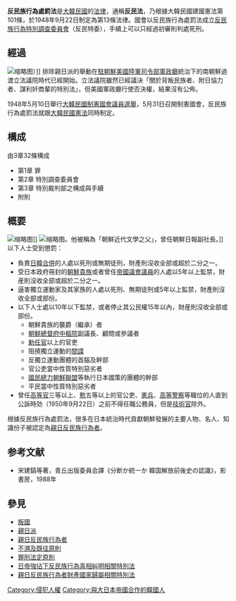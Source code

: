 {{No footnotes|time=2021-08-18T13:43:25+00:00}}
'''反民族行為處罰法'''是[[大韓民國|大韓民國]]的[[法規|法律]]，通稱'''反民法'''，乃根據大韓民國建國憲法第101條，於1948年9月22日制定為第13條法律。國會以反民族行為處罰法成立[[反民族行為特別調查委員會|反民族行為特別調查委員會]]（反民特委），手續上可以只經過初審則判處死刑。

== 經過 ==
[[File:반민특위_보도.jpg|缩略图]]）]]
排除親日派的舉動在[[駐朝鮮美國陸軍司令部軍政廳|駐朝鮮美國陸軍司令部軍政廳]]統治下的南朝鮮過渡立法議院時代已經開始。立法議院雖然已經議決「關於背叛民族者、附日協力者、謀利奸商輩的特別法」，但美國軍政廳行使否決權，結果沒有公佈。

1948年5月10日舉行[[大韓民國制憲國會議員選舉|大韓民國制憲國會議員選舉]]，5月31日召開制憲國會，反民族行為處罰法就跟[[大韓民國憲法|大韓民國憲法]]同時制定。

== 構成 ==
由3章32條構成
* 第1章 罪
* 第2章 特別調查委員會
* 第3章 特別裁判部之構成與手續
* 附則

== 概要 ==
[[File:반민특위_체포자_이송_장면.jpg|缩略图]]]]
[[File:이광수_반민특위_수형.jpg|缩略图]]。他被稱為「朝鮮近代文學之父」，曾任朝鮮日報副社長。]]
以下人士受到懲罰：
* 負責[[日韓合併|日韓合併]]的人處以死刑或無期徒刑，財產則沒收全部或超於二分之一。
* 受日本政府冊封的[[朝鮮貴族_(日治時期)|朝鮮貴族]]或者曾任[[帝國議會_(日本)|帝國議會]][[民意代表|議員]]的人處以5年以上監禁，財産則沒收全部或超於二分之一。
* 逼害獨立運動家及其家族的人處以死刑、無期徒刑或5年以上監禁，財產則沒收全部或部份。
* 以下人士處以10年以下監禁，或者停止其公民權15年以內，財産則沒收全部或部份。
** 朝鮮貴族的襲爵（繼承）者
** [[朝鮮總督府中樞院|朝鮮總督府中樞院]]副議長、顧問或參議者
** [[勅任官|勅任官]]以上的官吏
** 阻撓獨立運動的[[間諜|間諜]]
** 反獨立運動團體的首腦及幹部
** 官公吏當中性質特別惡劣者
** [[國民總力朝鮮聯盟|國民總力朝鮮聯盟]]等執行日本國策的團體的幹部
** 平民當中性質特別惡劣者
* 曾任[[高等官|高等官]]三等以上、[[勲等|勲]]五等以上的官公吏、[[宪兵|憲兵]]、[[高等警察|高等警察]]等職位的人直到公訴時効（1950年9月22日）之前不得任職公務員，但是[[技官|技術官]]除外。
根據反民族行為處罰法，很多在日本統治時代貢獻朝鮮發展的主要人物、名人、知識份子被認定為[[親日反民族行為者|親日反民族行為者]]。

== 参考文献 ==
* 宋建鎬等著，青丘出版委員会譯《分断か統一か 韓国解放前後史の認識》，影書房，1988年

== 參見 ==
* [[叛國|叛國]]
* [[親日派|親日派]]
* [[親日反民族行為者|親日反民族行為者]]
* [[不溯及既往原則|不溯及既往原則]]
* [[罪刑法定原則|罪刑法定原則]]
* [[日帝強佔下反民族行為真相糾明相關特別法|日帝強佔下反民族行為真相糾明相關特別法]]
* [[親日反民族行為者財產國家歸屬相關特別法|親日反民族行為者財產國家歸屬相關特別法]]
{{韓國親日派清算}}
[[Category:侵犯人權|Category:侵犯人權]]
[[Category:與大日本帝國合作的韓國人|Category:與大日本帝國合作的韓國人]]